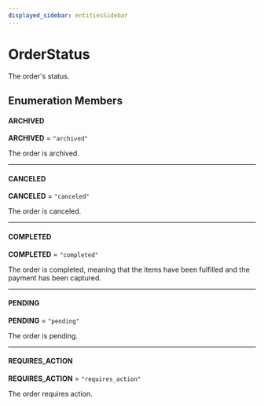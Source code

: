 ```yaml
---
displayed_sidebar: entitiesSidebar
---
```



# OrderStatus

The order's status.

## Enumeration Members

#### ARCHIVED

 **ARCHIVED** = `"archived"`

The order is archived.

___

#### CANCELED

 **CANCELED** = `"canceled"`

The order is canceled.

___

#### COMPLETED

 **COMPLETED** = `"completed"`

The order is completed, meaning that 
the items have been fulfilled and the payment
has been captured.

___

#### PENDING

 **PENDING** = `"pending"`

The order is pending.

___

#### REQUIRES\_ACTION

 **REQUIRES\_ACTION** = `"requires_action"`

The order requires action.
